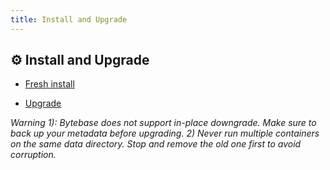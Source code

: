 ```yaml
---
title: Install and Upgrade
---
```


## ⚙️ Install and Upgrade

- [Fresh install](/get-started/self-host/deploy-with-docker)

- [Upgrade](/get-started/self-host/upgrade)

_Warning 1): Bytebase does not support in-place downgrade. Make sure to back up your metadata before upgrading. 2) Never run multiple containers on the same data directory. Stop and remove the old one first to avoid corruption._
